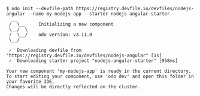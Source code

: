 ```console
$ odo init --devfile-path https://registry.devfile.io/devfiles/nodejs-angular --name my-nodejs-app --starter nodejs-angular-starter
  __
 /  \__     Initializing a new component
 \__/  \
 /  \__/    odo version: v3.11.0
 \__/

 ✓  Downloading devfile from "https://registry.devfile.io/devfiles/nodejs-angular" [1s]
 ✓  Downloading starter project "nodejs-angular-starter" [958ms]

Your new component 'my-nodejs-app' is ready in the current directory.
To start editing your component, use 'odo dev' and open this folder in your favorite IDE.
Changes will be directly reflected on the cluster.
```